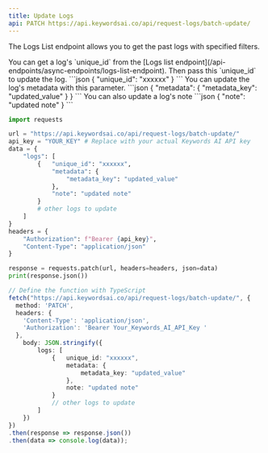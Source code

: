 ```yaml
---
title: Update Logs
api: PATCH https://api.keywordsai.co/api/request-logs/batch-update/
---
```


The Logs List endpoint allows you to get the past logs with specified filters.



<ParamField path="unique_id" type="string">
You can get a log's `unique_id` from the [Logs list endpoint](/api-endpoints/async-endpoints/logs-list-endpoint). Then pass this `unique_id` to update the log.
```json
{
    "unique_id": "xxxxxx"
}
```

</ParamField>

<ParamField path="metadata" type="dict">
You can update the log's metadata with this parameter.
<Accordion title="Example">
```json
{
  "metadata": {
    "metadata_key": "updated_value"
  }
}
```
</Accordion>
</ParamField>

<ParamField path="note" type="string">
You can also update a log's note
<Accordion title="Example">
```json
{
    "note": "updated note"
}
```
</Accordion>
</ParamField>



<RequestExample>

```python Python
import requests

url = "https://api.keywordsai.co/api/request-logs/batch-update/"
api_key = "YOUR_KEY" # Replace with your actual Keywords AI API key
data = {
    "logs": [
        {   "unique_id": "xxxxxx",
            "metadata": {
                "metadata_key": "updated_value"
            },
            "note": "updated note"
        }
        # other logs to update
    ]
}
headers = {
    "Authorization": f"Bearer {api_key}",
    "Content-Type": "application/json"
}

response = requests.patch(url, headers=headers, json=data)
print(response.json())
```
```typescript TypeScript
// Define the function with TypeScript
fetch("https://api.keywordsai.co/api/request-logs/batch-update/", {
  method: 'PATCH',
  headers: {
    'Content-Type': 'application/json',
    'Authorization': 'Bearer Your_Keywords_AI_API_Key '
  },
    body: JSON.stringify({
        logs: [
            {   unique_id: "xxxxxx",
                metadata: {
                    metadata_key: "updated_value"
                },
                note: "updated note"
            }
            // other logs to update
        ]
    })
})
.then(response => response.json())
.then(data => console.log(data));
```

</RequestExample>